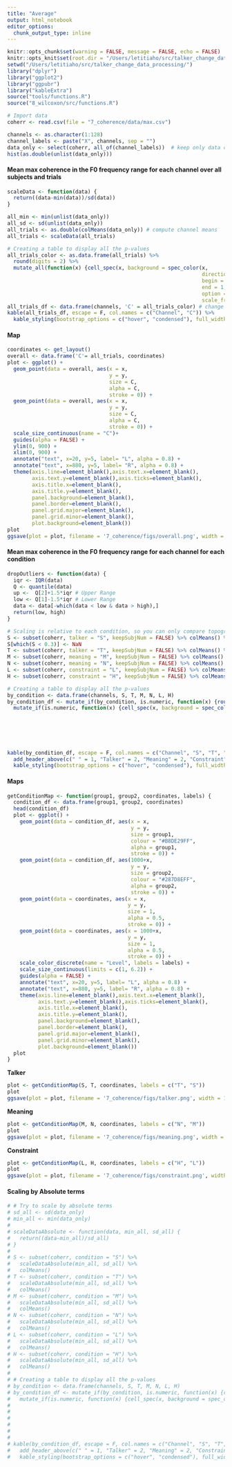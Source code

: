 ```yaml
---
title: "Average"
output: html_notebook
editor_options: 
  chunk_output_type: inline
---
```


```r
knitr::opts_chunk$set(warning = FALSE, message = FALSE, echo = FALSE) 
knitr::opts_knit$set(root.dir = "/Users/letitiaho/src/talker_change_data_processing/")
setwd("/Users/letitiaho/src/talker_change_data_processing/")
library("dplyr")
library("ggplot2")
library("ggpubr")
library("kableExtra")
source("tools/functions.R")
source("8_wilcoxon/src/functions.R")
```

```r
# Import data
coherr <- read.csv(file = "7_coherence/data/max.csv")
```

```r
channels <- as.character(1:128)
channel_labels <- paste("X", channels, sep = "")
data_only <- select(coherr, all_of(channel_labels))  # keep only data columns
hist(as.double(unlist(data_only)))
```

#### Mean max coherence in the F0 frequency range for each channel over all subjects and trials

```r
scaleData <- function(data) {
  return((data-min(data))/sd(data))
}

all_min <- min(unlist(data_only))
all_sd <- sd(unlist(data_only))
all_trials <- as.double(colMeans(data_only)) # compute channel means
all_trials <- scaleData(all_trials)

# Creating a table to display all the p-values
all_trials_color <- as.data.frame(all_trials) %>%
  round(digits = 2) %>%
  mutate_all(function(x) {cell_spec(x, background = spec_color(x,
                                                               direction = -1,
                                                               begin = 0.5,
                                                               end = 1,
                                                               option = "B",
                                                               scale_from = c(0,5)))})
all_trials_df <- data.frame(channels, 'C' = all_trials_color) # change to a df
kable(all_trials_df, escape = F, col.names = c("Channel", "C")) %>%
  kable_styling(bootstrap_options = c("hover", "condensed"), full_width = F)
```

#### Map

```r
coordinates <- get_layout()
overall <- data.frame('C'= all_trials, coordinates)
plot <- ggplot() +
  geom_point(data = overall, aes(x = x, 
                                 y = y, 
                                 size = C, 
                                 alpha = C,
                                 stroke = 0)) +
  geom_point(data = overall, aes(x = x, 
                                 y = y, 
                                 size = C,
                                 alpha = C,
                                 stroke = 0)) + 
  scale_size_continuous(name = "C")+ 
  guides(alpha = FALSE) +
  ylim(0, 900) +
  xlim(0, 900) +
  annotate("text", x=20, y=5, label= "L", alpha = 0.8) +
  annotate("text", x=880, y=5, label= "R", alpha = 0.8) +
  theme(axis.line=element_blank(),axis.text.x=element_blank(),
        axis.text.y=element_blank(),axis.ticks=element_blank(),
        axis.title.x=element_blank(),
        axis.title.y=element_blank(),
        panel.background=element_blank(),
        panel.border=element_blank(),
        panel.grid.major=element_blank(),
        panel.grid.minor=element_blank(),
        plot.background=element_blank())
plot
ggsave(plot = plot, filename = '7_coherence/figs/overall.png', width = 6, height = 5)
```

#### Mean max coherence in the F0 frequency range for each channel for each condition

```r

dropOutliers <- function(data) {
  iqr <- IQR(data)
  Q <- quantile(data)
  up <-  Q[2]+1.5*iqr # Upper Range  
  low <- Q[1]-1.5*iqr # Lower Range
  data <- data[-which(data < low & data > high),]
  return(low, high)
}

# Scaling is relative to each condition, so you can only compare topography, not abs numbers
S <- subset(coherr, talker = "S", keepSubjNum = FALSE) %>% colMeans() %>% scaleData()
S[which(S < 0.3)] <- NaN
T <- subset(coherr, talker = "T", keepSubjNum = FALSE) %>% colMeans() %>% scaleData()
M <- subset(coherr, meaning = "M", keepSubjNum = FALSE) %>% colMeans() %>% scaleData()
N <- subset(coherr, meaning = "N", keepSubjNum = FALSE) %>% colMeans() %>% scaleData()
L <- subset(coherr, constraint = "L", keepSubjNum = FALSE) %>% colMeans() %>% scaleData()
H <- subset(coherr, constraint = "H", keepSubjNum = FALSE) %>% colMeans() %>% scaleData()

# Creating a table to display all the p-values
by_condition <- data.frame(channels, S, T, M, N, L, H)
by_condition_df <- mutate_if(by_condition, is.numeric, function(x) {round(x, digits = 2)}) %>%
  mutate_if(is.numeric, function(x) {cell_spec(x, background = spec_color(x, 
                                                                          direction = -1,
                                                                          begin = 0.5,
                                                                          end = 1,
                                                                          option = "B",
                                                                          scale_from = c(0, 6.2)))})

kable(by_condition_df, escape = F, col.names = c("Channel", "S", "T", "M", "N", "S", "G")) %>%
  add_header_above(c(" " = 1, "Talker" = 2, "Meaning" = 2, "Constraint" = 2)) %>%
  kable_styling(bootstrap_options = c("hover", "condensed"), full_width = F)
```

#### Maps

``` r
getConditionMap <- function(group1, group2, coordinates, labels) {
  condition_df <- data.frame(group1, group2, coordinates)
  head(condition_df)
  plot <- ggplot() +
    geom_point(data = condition_df, aes(x = x, 
                                        y = y,
                                        size = group1,
                                        colour = "#B8DE29FF",
                                        alpha = group1,
                                        stroke = 0)) +
    geom_point(data = condition_df, aes(1000+x,
                                        y = y,
                                        size = group2,
                                        colour = "#287D8EFF",
                                        alpha = group2,
                                        stroke = 0)) +
    geom_point(data = coordinates, aes(x = x,
                                       y = y,
                                       size = 1,
                                       alpha = 0.5,
                                       stroke = 0)) +
    geom_point(data = coordinates, aes(x = 1000+x,
                                       y = y,
                                       size = 1,
                                       alpha = 0.5,
                                       stroke = 0)) +
    scale_color_discrete(name = "Level", labels = labels) +
    scale_size_continuous(limits = c(1, 6.2)) +
    guides(alpha = FALSE) +
    annotate("text", x=20, y=5, label= "L", alpha = 0.8) +
    annotate("text", x=880, y=5, label= "R", alpha = 0.8) +
    theme(axis.line=element_blank(),axis.text.x=element_blank(),
          axis.text.y=element_blank(),axis.ticks=element_blank(),
          axis.title.x=element_blank(),
          axis.title.y=element_blank(),
          panel.background=element_blank(),
          panel.border=element_blank(),
          panel.grid.major=element_blank(),
          panel.grid.minor=element_blank(),
          plot.background=element_blank())
  plot
}
```

**Talker**

```r
plot <- getConditionMap(S, T, coordinates, labels = c("T", "S"))
plot
ggsave(plot = plot, filename = '7_coherence/figs/talker.png', width = 12, height = 5)
```

**Meaning**
 
```r
plot <- getConditionMap(M, N, coordinates, labels = c("N", "M"))
plot
ggsave(plot = plot, filename = '7_coherence/figs/meaning.png', width = 12, height = 5)
```

**Constraint**

```r
plot <- getConditionMap(L, H, coordinates, labels = c("H", "L"))
plot
ggsave(plot = plot, filename = '7_coherence/figs/constraint.png', width = 12, height = 5)
```

#### Scaling by Absolute terms
 
```r
# # Try to scale by absolute terms
# sd_all <- sd(data_only)
# min_all <- min(data_only)
# 
# scaleDataAbsolute <- function(data, min_all, sd_all) {
#   return((data-min_all)/sd_all)
# }
# 
# S <- subset(coherr, condition = "S") %>% 
#   scaleDataAbsolute(min_all, sd_all) %>%
#   colMeans()
# T <- subset(coherr, condition = "T") %>% 
#   scaleDataAbsolute(min_all, sd_all) %>%
#   colMeans()
# M <- subset(coherr, condition = "M") %>% 
#   scaleDataAbsolute(min_all, sd_all) %>%
#   colMeans()
# N <- subset(coherr, condition = "N") %>% 
#   scaleDataAbsolute(min_all, sd_all) %>%
#   colMeans()
# L <- subset(coherr, condition = "L") %>%
#   scaleDataAbsolute(min_all, sd_all) %>%
#   colMeans()
# H <- subset(coherr, condition = "H") %>%
#   scaleDataAbsolute(min_all, sd_all) %>%
#   colMeans()
# 
# # Creating a table to display all the p-values
# by_condition <- data.frame(channels, S, T, M, N, L, H)
# by_condition_df <- mutate_if(by_condition, is.numeric, function(x) {round(x, digits = 2)}) %>%
#   mutate_if(is.numeric, function(x) {cell_spec(x, background = spec_color(x, 
#                                                                           direction = -1,
#                                                                           begin = 0.5,
#                                                                           end = 1,
#                                                                           option = "B",
#                                                                           scale_from = c(0, 6.2)))})
# 
# kable(by_condition_df, escape = F, col.names = c("Channel", "S", "T", "M", "N", "S", "G")) %>%
#   add_header_above(c(" " = 1, "Talker" = 2, "Meaning" = 2, "Constraint" = 2)) %>%
#   kable_styling(bootstrap_options = c("hover", "condensed"), full_width = F)
```
 
 